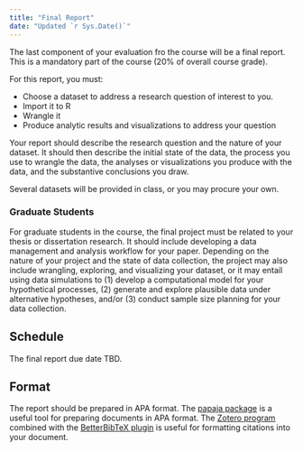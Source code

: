 ```yaml
---
title: "Final Report"
date: "Updated `r Sys.Date()`"
---
```



The last component of your evaluation fro the course will be a final report. 
This is a mandatory part of the course (20% of overall course grade).

For this report, you must:

  * Choose a dataset to address a research question of interest to you.
  * Import it to R
  * Wrangle it
  * Produce analytic results and visualizations to address your question
  
Your report should describe the research question and the nature of your dataset.
It should then describe the initial state of the data, the process you use to wrangle
the data, the analyses or visualizations you produce with the data, and the 
substantive conclusions you draw.

Several datasets will be provided in class, or you may procure your own.

### Graduate Students

For graduate students in the course, the final project must be related to your 
thesis or dissertation research. It should include developing a data management 
and analysis workflow for your paper. Depending on the nature of your project and 
the state of data collection, the project may also include wrangling, exploring, 
and visualizing your dataset, or it may entail using data simulations to 
(1) develop a computational model for your hypothetical processes, 
(2) generate and explore plausible data under alternative hypotheses, and/or 
(3) conduct sample size planning for your data collection.


## Schedule

The final report due date TBD.

## Format

The report should be prepared in APA format. The [papaja package](https://github.com/crsh/papaja) 
is a useful tool for preparing documents in APA format. The [Zotero program](https://zotero.org/download)
combined with the [BetterBibTeX plugin](https://github.com/retorquere/zotero-better-bibtex/releases) 
is useful for formatting citations into your document. 
